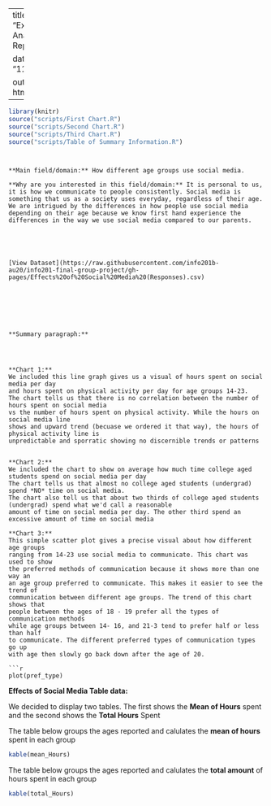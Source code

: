 
---
title: "Exploratory Anaylsis Report"

date: "11/13/2020"

output: html_document
---
```r
library(knitr)
source("scripts/First Chart.R")
source("scripts/Second Chart.R")
source("scripts/Third Chart.R")
source("scripts/Table of Summary Information.R")
```

```


**Main field/domain:** How different age groups use social media.

**Why are you interested in this field/domain:** It is personal to us, it is how we communicate to people consistently. Social media is something that us as a society uses everyday, regardless of their age. We are intrigued by the differences in how people use social media depending on their age because we know first hand experience the differences in the way we use social media compared to our parents.





[View Dataset](https://raw.githubusercontent.com/info201b-au20/info201-final-group-project/gh-pages/Effects%20of%20Social%20Media%20(Responses).csv)







**Summary paragraph:**




**Chart 1:**
We included this line graph gives us a visual of hours spent on social media per day
and hours spent on physical activity per day for age groups 14-23.
The chart tells us that there is no correlation between the number of hours spent on social media
vs the number of hours spent on physical activity. While the hours on social media line
shows and upward trend (becuase we ordered it that way), the hours of physical activity line is 
unpredictable and sporratic showing no discernible trends or patterns


**Chart 2:**
We included the chart to show on average how much time college aged students spend on social media per day
The chart tells us that almost no college aged students (undergrad) spend *NO* time on social media.
The chart also tell us that about two thirds of college aged students (undergrad) spend what we'd call a reasonable
amount of time on social media per day. The other third spend an excessive amount of time on social media

**Chart 3:**
This simple scatter plot gives a precise visual about how different age groups
ranging from 14-23 use social media to communicate. This chart was used to show
the preferred methods of communication because it shows more than one way an
an age group preferred to communicate. This makes it easier to see the trend of
communication between different age groups. The trend of this chart shows that
people between the ages of 18 - 19 prefer all the types of communication methods
while age groups between 14- 16, and 21-3 tend to prefer half or less than half
to communicate. The different preferred types of communication types go up
with age then slowly go back down after the age of 20.

```r
plot(pref_type)
```


**Effects of Social Media Table data:**

We decided to display two tables. The first shows the **Mean of Hours** spent and the second shows the **Total Hours** Spent



The table below groups the ages reported and calulates the **mean of hours** spent in each group

```r
kable(mean_Hours)
```

The table below groups the ages reported and calulates the **total amount** of hours spent in each group 
```r
kable(total_Hours)
```


